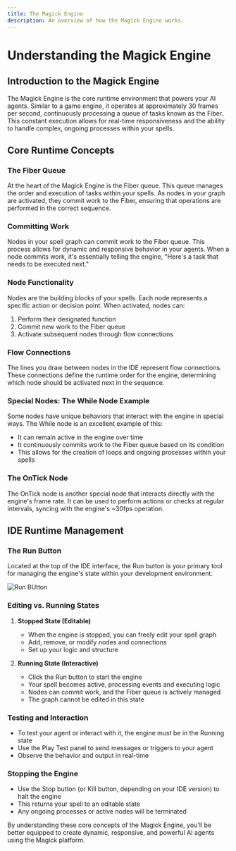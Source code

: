 ```yaml
---
title: The Magick Engine
description: An overview of how the Magick Engine works.
---
```


# Understanding the Magick Engine

## Introduction to the Magick Engine

The Magick Engine is the core runtime environment that powers your AI agents. Similar to a game engine, it operates at approximately 30 frames per second, continuously processing a queue of tasks known as the Fiber. This constant execution allows for real-time responsiveness and the ability to handle complex, ongoing processes within your spells.

## Core Runtime Concepts

### The Fiber Queue

At the heart of the Magick Engine is the Fiber queue. This queue manages the order and execution of tasks within your spells. As nodes in your graph are activated, they commit work to the Fiber, ensuring that operations are performed in the correct sequence.

### Committing Work

Nodes in your spell graph can commit work to the Fiber queue. This process allows for dynamic and responsive behavior in your agents. When a node commits work, it's essentially telling the engine, "Here's a task that needs to be executed next."

### Node Functionality

Nodes are the building blocks of your spells. Each node represents a specific action or decision point. When activated, nodes can:

1. Perform their designated function
2. Commit new work to the Fiber queue
3. Activate subsequent nodes through flow connections

### Flow Connections

The lines you draw between nodes in the IDE represent flow connections. These connections define the runtime order for the engine, determining which node should be activated next in the sequence.

### Special Nodes: The While Node Example

Some nodes have unique behaviors that interact with the engine in special ways. The While node is an excellent example of this:

- It can remain active in the engine over time
- It continuously commits work to the Fiber queue based on its condition
- This allows for the creation of loops and ongoing processes within your spells

### The OnTick Node

The OnTick node is another special node that interacts directly with the engine's frame rate. It can be used to perform actions or checks at regular intervals, syncing with the engine's ~30fps operation.

## IDE Runtime Management

### The Run Button

Located at the top of the IDE interface, the Run button is your primary tool for managing the engine's state within your development environment.

![Run BUtton](/images/run-button-topbar.png)

### Editing vs. Running States

1. **Stopped State (Editable)**

   - When the engine is stopped, you can freely edit your spell graph
   - Add, remove, or modify nodes and connections
   - Set up your logic and structure

2. **Running State (Interactive)**
   - Click the Run button to start the engine
   - Your spell becomes active, processing events and executing logic
   - Nodes can commit work, and the Fiber queue is actively managed
   - The graph cannot be edited in this state

### Testing and Interaction

- To test your agent or interact with it, the engine must be in the Running state
- Use the Play Test panel to send messages or triggers to your agent
- Observe the behavior and output in real-time

### Stopping the Engine

- Use the Stop button (or Kill button, depending on your IDE version) to halt the engine
- This returns your spell to an editable state
- Any ongoing processes or active nodes will be terminated

By understanding these core concepts of the Magick Engine, you'll be better equipped to create dynamic, responsive, and powerful AI agents using the Magick platform.
